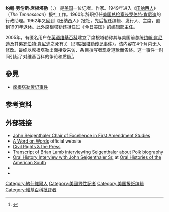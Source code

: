 {{expand|time=2013-10-16T07:09:17+00:00}}
{{Infobox Person
| name        = 约翰·席根塔勒
| image       = John Seigenthaler Sr. speaking.jpg
| image_size  = 225px
| caption     = 正在[[纳什维尔|纳什维尔]]演讲的约翰·席根塔勒
| birth_name = John Lawrence Seigenthaler
| birth_date  = {{Birth date|1927|07|27}}
| birth_place = {{USA}}[[田纳西州|田纳西州]][[纳什维尔|纳什维尔]]
| death_date  = {{death date and age|mf=yes|2014|7|11|1927|07|27}}<ref>{{Cite web |url=http://www.usatoday.com/story/news/nation/2014/07/11/john-seigenthaler-tennessean-editor-dies/12531011/ |title=Prominent editor, activist John Seigenthaler dies at 86 |access-date=2014-07-11 |archive-date=2020-11-29 |archive-url=https://web.archive.org/web/20201129054212/https://www.usatoday.com/story/news/nation/2014/07/11/john-seigenthaler-tennessean-editor-dies/12531011/ |dead-url=no }}</ref>
| death_place = {{USA}}[[田纳西州|田纳西州]][[纳什维尔|纳什维尔]]
| occupation  = 记者、作家
| spouse      = Dolores Watson （m. 1955）
| 國籍  = {{USA}}
}}
'''约翰·劳伦斯·席根塔勒'''（{{lang-en|John Lawrence Seigenthaler}}，{{bd|1927年|7月27日|2014年|7月11日|catIdx=Seigenthaler}}） 是[[美国|美国]]一位记者、作家。1949年进入《[[田纳西人|田纳西人]]》（''The Tennessean''）报社工作。1960年辞职担任[[美国总检察长|美国总检察长]][[罗伯特·肯尼迪|罗伯特·肯尼迪]]的行政助理。1962年又回到《田纳西人》报社，先后担任编辑、发行人、主席，直到1991年退休。此外席根塔勒还担任过《[[今日美国|今日美国]]》的编辑部主任。

2005年，有匿名用户在[[英语维基百科|英语维基百科]]建立了席根塔勒称其与美国前总统[[约翰·肯尼迪|约翰·肯尼迪]]及其弟[[罗伯特·肯尼迪|罗伯特·肯尼迪]]之死有关（即[[席根塔勒传记事件|席根塔勒传记事件]]）。该内容在4个月内无人修改。最终以席根塔勒出面接受采访、条目撰写者现身道歉而告终。这一事件一时间引起了对维基百科的争论和质疑<ref>{{cite web | language = zh-cn | publisher = 中国评论新闻网 | title = “乌合之众”为何能成就维基百科？ | url = http://mgb.chinareviewnews.com/crn-webapp/mag/docDetail.jsp?coluid=0&docid=101578780&page=3 | date = 2011-01-24 | accessdate = 2011-01-28 | archive-date = 2019-09-02 | archive-url = https://web.archive.org/web/20190902012450/http://mgb.chinareviewnews.com/crn-webapp/mag/docDetail.jsp?coluid=0&docid=101578780&page=3 | dead-url = no }}</ref>。

==參見==
*[[席根塔勒传记事件|席根塔勒传记事件]]

==参考资料==
{{reflist}}

==外部链接==
{{Commons category|John Seigenthaler Sr.}}
*[https://web.archive.org/web/20080516100416/http://www.mtsu.edu/~masscomm/chair.html John Seigenthaler Chair of Excellence in First Amendment Studies]
*[https://web.archive.org/web/20100712161612/http://www.wnpt.net/wow/ A Word on Words] official website
*[https://web.archive.org/web/20050508234007/http://civilrightsandthepress.syr.edu/panelist.html Civil Rights & the Press]
*[https://web.archive.org/web/20100925065535/http://booknotes.org/Transcript/?ProgramID=1763 Transcript of Brian Lamb interviewing Seigenthaler about Polk biography]
* [http://docsouth.unc.edu/sohp/A-0330/ Oral History Interview with John Seigenthaler Sr.] {{Wayback|url=http://docsouth.unc.edu/sohp/A-0330/ |date=20160303215300 }} at [http://docsouth.unc.edu/sohp Oral Histories of the American South] {{Wayback|url=http://docsouth.unc.edu/sohp |date=20210308015619 }}
*{{C-SPAN|John Seigenthaler}}
* {{IMDb name|nm3158266}}

{{Authority control}}

{{DEFAULTSORT:Seigenthaler, John}}
[[Category:納什維爾人|Category:納什維爾人]]
[[Category:美國男性記者|Category:美國男性記者]]
[[Category:美国报纸编辑|Category:美国报纸编辑]]
[[Category:維基百科批評者|Category:維基百科批評者]]